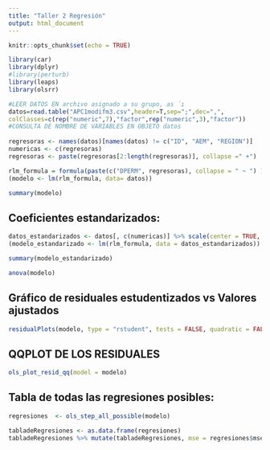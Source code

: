 ```yaml
---
title: "Taller 2 Regresión"
output: html_document
---
```


```r
knitr::opts_chunk$set(echo = TRUE)
```

```r
library(car)
library(dplyr)
#library(perturb)
library(leaps)
library(olsrr)
```

```r
#LEER DATOS EN archivo asignado a su grupo, as ́ı
datos=read.table("APC1modifm3.csv",header=T,sep=";",dec=",",
colClasses=c(rep("numeric",7),"factor",rep("numeric",3),"factor"))
#CONSULTA DE NOMBRE DE VARIABLES EN OBJETO datos
 
regresoras <- names(datos)[names(datos) != c("ID", "AEM", "REGION")] 
numericas <- c(regresoras)
regresoras <- paste(regresoras[2:length(regresoras)], collapse =" +")


```

```r

rlm_formula = formula(paste(c("DPERM", regresoras), collapse = " ~ ") )
(modelo <- lm(rlm_formula, data= datos))
```

```r
summary(modelo)
```
## Coeficientes estandarizados:

```r
datos_estandarizados <- datos[, c(numericas)] %>% scale(center = TRUE, scale = TRUE) %>% data.frame()
(modelo_estandarizado <- lm(rlm_formula, data = datos_estandarizados))
```

```r
summary(modelo_estandarizado)
```


```r
anova(modelo)
```
## Gráfico de residuales estudentizados vs Valores ajustados

```r
residualPlots(modelo, type = "rstudent", tests = FALSE, quadratic = FALSE, fit = TRUE)
```
## QQPLOT DE LOS RESIDUALES
```r
ols_plot_resid_qq(model = modelo)
```


## Tabla de todas las regresiones posibles:
```r
regresiones  <- ols_step_all_possible(modelo)
```

```r
tabladeRegresiones <- as.data.frame(regresiones)
tabladeRegresiones %>% mutate(tabladeRegresiones, mse = regresiones$msep)
```

